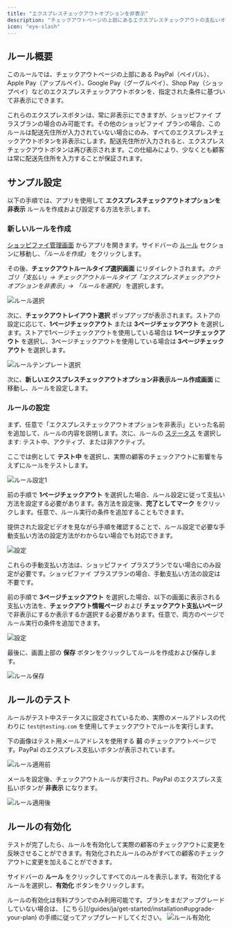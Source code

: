 ```yaml
---
title: "エクスプレスチェックアウトオプションを非表示"
description: "チェックアウトページの上部にあるエクスプレスチェックアウトの支払いオプションを非表示にします。"
icon: "eye-slash"
---
```


## ルール概要

このルールでは、チェックアウトページの上部にある PayPal（ペイパル）、Apple Pay（アップルペイ）、Google Pay（グーグルペイ）、Shop Pay（ショップペイ）などのエクスプレスチェックアウトボタンを、指定された条件に基づいて非表示にできます。

<Warning>
  これらのエクスプレスボタンは、常に非表示にできますが、ショッピファイ プラスプランの場合のみ可能です。その他のショッピファイ プランの場合、このルールは配送先住所が入力されていない場合にのみ、すべてのエクスプレスチェックアウトボタンを非表示にします。配送先住所が入力されると、エクスプレスチェックアウトボタンは再び表示されます。この仕組みにより、少なくとも顧客は常に配送先住所を入力することが保証されます。
</Warning>

## サンプル設定

以下の手順では、アプリを使用して **エクスプレスチェックアウトオプションを非表示** ルールを作成および設定する方法を示します。

### 新しいルールを作成

[ショッピファイ管理画面](/guides/ja/get-started/installation#go-to-the-app) からアプリを開きます。サイドバーの [ルール](/guides/ja/get-started/quickstart#create-a-sample-rule) セクションに移動し、_「ルールを作成」_ をクリックします。

その後、**チェックアウトルールタイプ選択画面** にリダイレクトされます。_カテゴリ「支払い」→ チェックアウトルールタイプ「エクスプレスチェックアウトオプションを非表示」→ 「ルールを選択」_ を選択します。

<img
  src="/images/essentials/payment/select-hide-express-checkout-options.webp"
  alt="ルール選択"
/>

次に、**チェックアウトレイアウト選択** ポップアップが表示されます。ストアの設定に応じて、**1ページチェックアウト** または **3ページチェックアウト** を選択します。ストアで1ページチェックアウトを使用している場合は **1ページチェックアウト** を選択し、3ページチェックアウトを使用している場合は **3ページチェックアウト** を選択します。

<img
  src="/images/essentials/payment/select-rule-template-hide-express-checkout-options.webp"
  alt="ルールテンプレート選択"
/>

次に、**新しいエクスプレスチェックアウトオプション非表示ルール作成画面** に移動し、ルールを設定します。

### ルールの設定

まず、任意で「エクスプレスチェックアウトオプションを非表示」といった名前を追加して、ルールの内容を説明します。次に、ルールの [ステータス](/guides/ja/get-started/concepts#status) を選択します: テスト中、アクティブ、または非アクティブ。

ここでは例として **テスト中** を選択し、実際の顧客のチェックアウトに影響を与えずにルールをテストします。

<img
  src="/images/essentials/payment/rule-configure-1-hide-express-checkout-options.webp"
  alt="ルール設定1"
/>

前の手順で **1ページチェックアウト** を選択した場合、ルール設定に従って支払い方法を設定する必要があります。各方法を設定後、**完了としてマーク** をクリックします。任意で、ルール実行の条件を追加することもできます。

<Note>
  提供された設定ビデオを見ながら手順を確認することで、ルール設定で必要な手動支払い方法の設定方法がわからない場合でも対応できます。
</Note>

<img
  src="/images/essentials/payment/setup-hide-payment-methods-options.webp"
  alt="設定"
/>

<Info>
これらの手動支払い方法は、ショッピファイ プラスプランでない場合にのみ設定が必要です。ショッピファイ プラスプランの場合、手動支払い方法の設定は不要です。
</Info>

前の手順で **3ページチェックアウト** を選択した場合、以下の画面に表示される支払い方法を、**チェックアウト情報ページ** および **チェックアウト支払いページ** で非表示にするか表示するか選択する必要があります。任意で、両方のページでルール実行の条件を追加できます。

<img
  src="/images/essentials/payment/setup-3-page-checkout-hide-express-checkout-options.webp"
  alt="設定"
/>

最後に、画面上部の <b>保存</b> ボタンをクリックしてルールを作成および保存します。

<img src="/images/shared/save-rule.webp" alt="ルール保存" />

## ルールのテスト

ルールがテスト中ステータスに設定されているため、実際のメールアドレスの代わりに `test@testing.com` を使用してチェックアウトでルールを実行します。

<Warning>
  下の画像はテスト用メールアドレスを使用する <b>前</b> のチェックアウトページです。PayPal のエクスプレス支払いボタンが表示されています。
</Warning>

<img
  src="/images/essentials/payment/before-rule-apply-hide-express-checkout-options.webp"
  alt="ルール適用前"
/>

メールを設定後、チェックアウトルールが実行され、PayPal のエクスプレス支払いボタンが **非表示** になります。

<img
  src="/images/essentials/payment/after-rule-apply-hide-express-checkout-options.webp"
  alt="ルール適用後"
/>

## ルールの有効化

テストが完了したら、ルールを有効化して実際の顧客のチェックアウトに変更を反映させることができます。有効化されたルールのみがすべての顧客のチェックアウトに変更を加えることができます。

サイドバーの **ルール** をクリックしてすべてのルールを表示します。有効化するルールを選択し、**有効化** ボタンをクリックします。

<Warning>
  ルールの有効化は有料プランでのみ利用可能です。プランをまだアップグレードしていない場合は、
  [こちら](/guides/ja/get-started/installation#upgrade-your-plan) の手順に従ってアップグレードしてください。
</Warning>
<img
  src="/images/essentials/payment/activate-the-rule-hide-express-checkout-options.webp"
  alt="ルール有効化"
/>
